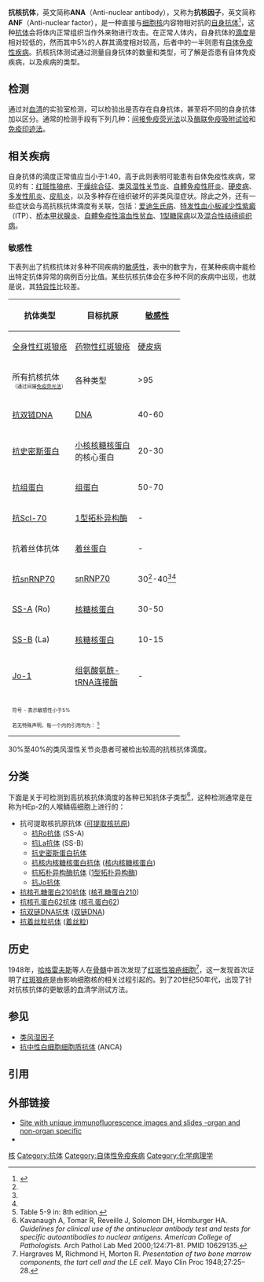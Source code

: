 '''抗核抗体'''，英文简称'''ANA'''（Anti-nuclear antibody），又称为'''抗核因子'''，英文简称'''ANF'''（Anti-nuclear factor），是一种直接与[[细胞核|细胞核]]内容物相对抗的[[自身抗体|自身抗体]]<ref>{{MeshName|Antinuclear+Antibody}}</ref>，这种[[抗体|抗体]]会将体内正常组织当作外来物进行攻击。在正常人体内，自身抗体的[[滴度|滴度]]是相对较低的，然而其中5%的人群其滴度相对较高，后者中的一半则患有[[自体免疫性疾病|自体免疫性疾病]]{{Citation needed|date=2009-11-1}}。抗核抗体测试通过测量自身抗体的数量和类型，可了解是否患有自体免疫疾病，以及疾病的类型。

==检测==
通过对[[血清|血清]]的实验室检测，可以检验出是否存在自身抗体，甚至将不同的自身抗体加以区分。通常的检测手段有下列几种：[[间接免疫荧光法|间接免疫荧光法]]以及[[酶联免疫吸附试验|酶联免疫吸附试验]]和[[免疫印迹法|免疫印迹法]]。

==相关疾病==
自身抗体的滴度正常值应当小于1:40，高于此则表明可能患有自体免疫性疾病，常见的有：[[红斑性狼疮|红斑性狼疮]]、[[干燥综合征|干燥综合征]]、[[类风湿性关节炎|类风湿性关节炎]]、[[自體免疫性肝炎|自體免疫性肝炎]]、[[硬皮病|硬皮病]]、[[多发性肌炎|多发性肌炎]]、[[皮肌炎|皮肌炎]]，以及多种存在组织破坏的非类风湿症状。除此之外，还有一些症状会与高抗核抗体滴度有关联，包括：[[爱迪生氏病|爱迪生氏病]]、[[特发性血小板减少性紫癜|特发性血小板减少性紫癜]]（ITP）、[[桥本甲状腺炎|桥本甲状腺炎]]、[[自體免疫性溶血性贫血|自體免疫性溶血性贫血]]、[[1型糖尿病|1型糖尿病]]以及[[混合性结缔组织病|混合性结缔组织病]]。

===敏感性===
下表列出了抗核抗体对多种不同疾病的[[敏感性及特异性|敏感性]]，表中的数字为，在某种疾病中能检出特定抗体异常的病例百分比值。某些抗核抗体会在多种不同的疾病中出现，也就是说，其[[敏感性及特异性|特异性]]比较差。
{| class="wikitable"
|-
!rowspan=2| 抗体类型 !!rowspan=2| 目标抗原 !!colspan=7| [[敏感性及特异性|敏感性]] 
|-
! [[全身性红斑狼疮|全身性红斑狼疮]] !! [[药物性红斑狼疮|药物性红斑狼疮]] !! [[硬皮病|硬皮病]] !! [[肢端硬皮综合症|肢端硬皮综合症]] !! [[干燥综合征|干燥综合征]] !! [[炎性肌病|炎性肌病]] || [[混合性结缔组织病|混合性结缔组织病]]
|-
! 所有抗核抗体<br> <font size=1>（通过间接[[免疫荧光法|免疫荧光法]]）
| 各种类型
| >95 || >95 || 70-90 || 70-90 || 50-80 || 40-60 || 95<ref name=agabegi2ndtable6-2/>
|-
! [[全身性红斑狼疮|抗双链DNA]]
| [[DNA|DNA]]
| 40-60 || - || - || - || - || - || -<ref name=agabegi2ndtable6-2/>
|-
! [[类史密斯蛋白|抗史密斯蛋白]]
| [[小核核糖核蛋白|小核核糖核蛋白]]<br/>的核心蛋白
| 20-30|| - || - || - || - || - || -<ref name=agabegi2ndtable6-2/>
|-
! [[抗组蛋白抗体|抗组蛋白]]
| [[组蛋白|组蛋白]]
| 50-70 || 90<ref name=agabegi2ndtable6-2>Table 6-2 in: {{cite book |author=Elizabeth D Agabegi; Agabegi, Steven S. |title=Step-Up to Medicine (Step-Up Series) |publisher=Lippincott Williams & Wilkins |location=Hagerstwon, MD |year=2008 |pages= |isbn=0-7817-7153-6 |oclc= |doi= |accessdate=}}</ref>- 95 || - || - || - || - || -<ref name=agabegi2ndtable6-2/>
|-
! [[抗拓朴异构酶Scl-70|抗Scl-70]]
| [[1型拓朴异构酶|1型拓朴异构酶]]
| - || - || 28-70 || 10-18 || - || - || -<ref name=agabegi2ndtable6-2/>
|-
! 抗着丝体抗体
| [[着丝体|着丝蛋白]]
| - || - || 22-26 || 90 || - || - || -<ref name=agabegi2ndtable6-2/>
|-
! [[抗snRNP70|抗snRNP70]] 
| [[snRNP70|snRNP70]] || 30<ref name=Kumar5-9/>-40<ref name=agabegi2ndtable6-2/><ref name=Kumar5-9/>|| -<ref name=agabegi2ndtable6-2/>|| 15<ref name=agabegi2ndtable6-2/>|| 10<ref name=agabegi2ndtable6-2/>|| -<ref name=agabegi2ndtable6-2/>|| 15<ref name=agabegi2ndtable6-2/>|| 90<ref name=agabegi2ndtable6-2/>
|-
! [[SS-A|SS-A]] (Ro)
| [[核糖核蛋白|核糖核蛋白]]
| 30-50 || - || - || - || 70-95 || 10 || -<ref name=agabegi2ndtable6-2/>
|-
! [[SS-B|SS-B]] (La)
| [[核糖核蛋白|核糖核蛋白]]
| 10-15 || - || - || - || 60-90 || - || -<ref name=agabegi2ndtable6-2/>
|-
! [[Jo-1|Jo-1]]
| [[组氨酸氨酰-tRNA连接酶|组氨酸氨酰-<br/>tRNA连接酶]]
| - || - || - || - || - || 25 || -<ref name=agabegi2ndtable6-2/>
|-
|colspan=9| <font size=1>  符号 - 表示敏感性小于5%

若无特殊声明，每一个内的引用均为： <ref name=Kumar5-9>Table 5-9 in: {{cite book |author=Mitchell, Richard Sheppard; Kumar, Vinay; Abbas, Abul K.; Fausto, Nelson |title=Robbins Basic Pathology|publisher=Saunders |location=Philadelphia |year= 2007|pages= |isbn=1-4160-2973-7 |oclc= |doi=}} 8th edition.</ref>
|}

30%至40%的类风湿性关节炎患者可被检出较高的抗核抗体滴度。

==分类==
下面是关于可检测到高抗核抗体滴度的各种已知抗体子类型<ref>Kavanaugh A, Tomar R, Reveille J, Solomon DH, Homburger HA. ''Guidelines for clinical use of the antinuclear antibody test and tests for specific autoantibodies to nuclear antigens. American College of Pathologists.'' Arch Pathol Lab Med 2000;124:71-81. PMID 10629135.</ref>，这种检测通常是在称为HEp-2的人喉鳞癌细胞上进行的：
* 抗可提取核抗原抗体 ([[可提取核抗原|可提取核抗原]])
** [[抗Ro抗体|抗Ro抗体]] (SS-A)
** [[抗La抗体|抗La抗体]] (SS-B)
** [[类史密斯蛋白|抗史密斯蛋白抗体]]
** [[抗核内核糖核蛋白抗体|抗核内核糖核蛋白抗体]] ([[核内核糖核蛋白|核内核糖核蛋白]])
** [[抗拓朴异构酶抗体|抗拓朴异构酶抗体]] ([[1型拓扑异构酶|1型拓扑异构酶]])
** [[炎性肌病|抗Jo抗体]]
* [[抗核孔糖蛋白210抗体|抗核孔糖蛋白210抗体]] ([[核孔糖蛋白210|核孔糖蛋白210]])
* [[抗核孔蛋白62抗体|抗核孔蛋白62抗体]] ([[核孔蛋白62|核孔蛋白62]])
* [[抗双链DNA抗体|抗双链DNA抗体]] ([[双链DNA|双链DNA]])
* [[抗着丝粒抗体|抗着丝粒抗体]] ([[着丝粒|着丝粒]])

==历史==
1948年，[[哈格雷夫斯|哈格雷夫斯]]等人在[[骨髓|骨髓]]中首次发现了[[红斑性狼疮细胞|红斑性狼疮细胞]]<ref>Hargraves M, Richmond H, Morton R. ''Presentation of two bone marrow components, the tart cell and the LE cell.'' Mayo Clin Proc 1948;27:25–28.</ref>，这一发现首次证明了[[红斑狼疮|红斑狼疮]]是由影响细胞核的相关过程引起的{{Citation needed|date=2009-11-1}}。到了20世纪50年代，出现了针对抗核抗体的更敏感的血清学测试方法。

==参见==
* [[类风湿因子|类风湿因子]]
* [[抗中性白细胞细胞质抗体|抗中性白细胞细胞质抗体]] (ANCA)

==引用==
{{reflist}}

==外部链接==
* [http://www.antibodypatterns.com Site with unique immunofluorescence images and slides -organ and non-organ specific] {{Wayback|url=http://www.antibodypatterns.com/ |date=20110510091627 }}
* {{MeshName|Antinuclear+antibodies}}

{{Autoantibodies}}

[[Category:自体抗体|核]]
[[Category:抗体|Category:抗体]]
[[Category:自体性免疫疾病|Category:自体性免疫疾病]]
[[Category:化学病理学|Category:化学病理学]]